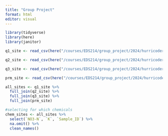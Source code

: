 ```yaml
---
title: "Group Project"
format: html
editor: visual
---
```


```r
library(tidyverse)
library(here)
library(janitor)
```

```r
q1_site <- read_csv(here("/courses/EDS214/group_project/2024/hurricoders/raw_data/", "QuebradaCuenca1-Bisley.csv"))

q2_site <- read_csv(here("/courses/EDS214/group_project/2024/hurricoders/raw_data/", "QuebradaCuenca2-Bisley.csv"))

q3_site <- read_csv(here("/courses/EDS214/group_project/2024/hurricoders/raw_data/", "QuebradaCuenca3-Bisley.csv"))

prm_site <- read_csv(here("/courses/EDS214/group_project/2024/hurricoders/raw_data/", "RioMameyesPuenteRoto.csv"))
```

```r
all_sites <- q1_site %>% 
  full_join(q2_site) %>% 
  full_join(q3_site) %>% 
  full_join(prm_site) 

```
```r
#selecting for which chemicals
chem_sites <- all_sites %>% 
  select(`NO3-N`, `K`, `Sample_ID`) %>% 
  na.omit() %>% 
  clean_names()
```




